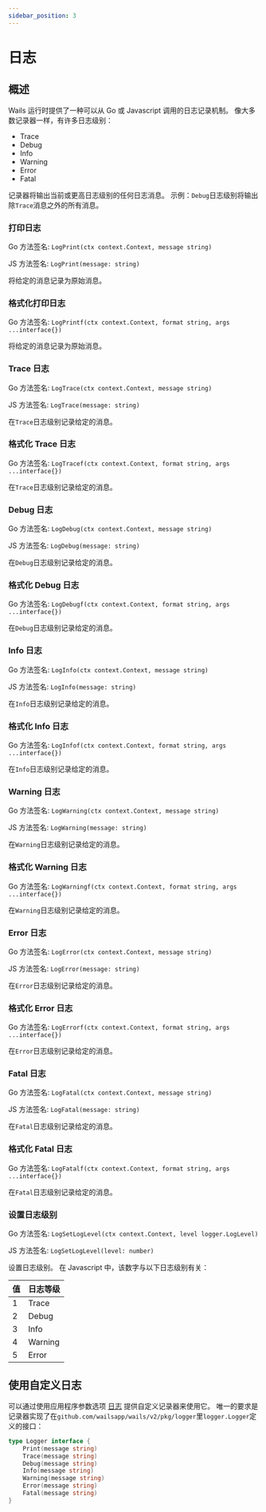 ```yaml
---
sidebar_position: 3
---
```


# 日志

## 概述

Wails 运行时提供了一种可以从 Go 或 Javascript 调用的日志记录机制。 像大多数记录器一样，有许多日志级别：

- Trace
- Debug
- Info
- Warning
- Error
- Fatal

记录器将输出当前或更高日志级别的任何日志消息。 示例：`Debug`日志级别将输出除`Trace`消息之外的所有消息。

### 打印日志

Go 方法签名: `LogPrint(ctx context.Context, message string)`

JS 方法签名: `LogPrint(message: string)`

将给定的消息记录为原始消息。

### 格式化打印日志

Go 方法签名: `LogPrintf(ctx context.Context, format string, args ...interface{})`

将给定的消息记录为原始消息。

### Trace 日志

Go 方法签名: `LogTrace(ctx context.Context, message string)`

JS 方法签名: `LogTrace(message: string)`

在`Trace`日志级别记录给定的消息。

### 格式化 Trace 日志

Go 方法签名: `LogTracef(ctx context.Context, format string, args ...interface{})`

在`Trace`日志级别记录给定的消息。

### Debug 日志

Go 方法签名: `LogDebug(ctx context.Context, message string)`

JS 方法签名: `LogDebug(message: string)`

在`Debug`日志级别记录给定的消息。

### 格式化 Debug 日志

Go 方法签名: `LogDebugf(ctx context.Context, format string, args ...interface{})`

在`Debug`日志级别记录给定的消息。

### Info 日志

Go 方法签名: `LogInfo(ctx context.Context, message string)`

JS 方法签名: `LogInfo(message: string)`

在`Info`日志级别记录给定的消息。

### 格式化 Info 日志

Go 方法签名: `LogInfof(ctx context.Context, format string, args ...interface{})`

在`Info`日志级别记录给定的消息。

### Warning 日志

Go 方法签名: `LogWarning(ctx context.Context, message string)`

JS 方法签名: `LogWarning(message: string)`

在`Warning`日志级别记录给定的消息。

### 格式化 Warning 日志

Go 方法签名: `LogWarningf(ctx context.Context, format string, args ...interface{})`

在`Warning`日志级别记录给定的消息。

### Error 日志

Go 方法签名: `LogError(ctx context.Context, message string)`

JS 方法签名: `LogError(message: string)`

在`Error`日志级别记录给定的消息。

### 格式化 Error 日志

Go 方法签名: `LogErrorf(ctx context.Context, format string, args ...interface{})`

在`Error`日志级别记录给定的消息。

### Fatal 日志

Go 方法签名: `LogFatal(ctx context.Context, message string)`

JS 方法签名: `LogFatal(message: string)`

在`Fatal`日志级别记录给定的消息。

### 格式化 Fatal 日志

Go 方法签名: `LogFatalf(ctx context.Context, format string, args ...interface{})`

在`Fatal`日志级别记录给定的消息。

### 设置日志级别

Go 方法签名: `LogSetLogLevel(ctx context.Context, level logger.LogLevel)`

JS 方法签名: `LogSetLogLevel(level: number)`

设置日志级别。 在 Javascript 中，该数字与以下日志级别有关：

| 值 | 日志等级    |
| - | ------- |
| 1 | Trace   |
| 2 | Debug   |
| 3 | Info    |
| 4 | Warning |
| 5 | Error   |

## 使用自定义日志

可以通过使用应用程序参数选项 [日志](../../reference/options#日志) 提供自定义记录器来使用它。 唯一的要求是记录器实现了在`github.com/wailsapp/wails/v2/pkg/logger`里`logger.Logger`定义的接口：

```go title="logger.go"
type Logger interface {
    Print(message string)
    Trace(message string)
    Debug(message string)
    Info(message string)
    Warning(message string)
    Error(message string)
    Fatal(message string)
}
```
